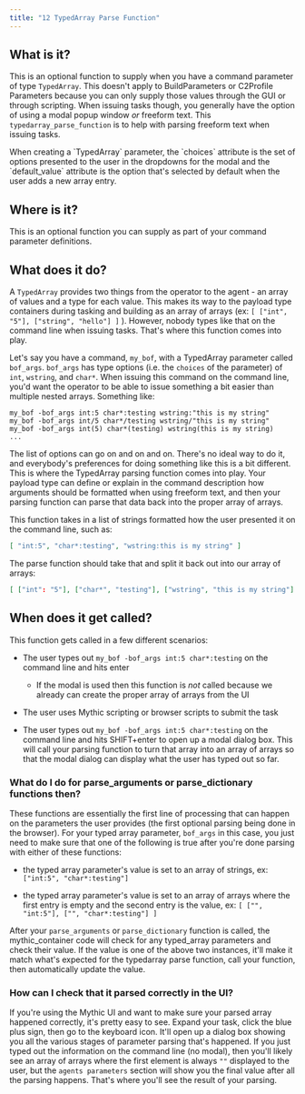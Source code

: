 ```yaml
---
title: "12 TypedArray Parse Function"
---
```


## What is it?

This is an optional function to supply when you have a command parameter of type `TypedArray`. This doesn't apply to BuildParameters or C2Profile Parameters because you can only supply those values through the GUI or through scripting. When issuing tasks though, you generally have the option of using a modal popup window *or* freeform text. This `typedarray_parse_function` is to help with parsing freeform text when issuing tasks.

<Info>
When creating a `TypedArray` parameter, the `choices` attribute is the set of options presented to the user in the dropdowns for the modal and the `default_value` attribute is the option that's selected by default when the user adds a new array entry.
</Info>

## Where is it?

This is an optional function you can supply as part of your command parameter definitions.

## What does it do?

A `TypedArray` provides two things from the operator to the agent - an array of values and a type for each value. This makes its way to the payload type containers during tasking and building as an array of arrays (ex: `[ ["int", "5"], ["string", "hello"] ]` ). However, nobody types like that on the command line when issuing tasks. That's where this function comes into play.

Let's say you have a command, `my_bof`, with a TypedArray parameter called `bof_args`. `bof_args` has type options (i.e. the `choices` of the parameter) of `int`, `wstring`, and `char*`. When issuing this command on the command line, you'd want the operator to be able to issue something a bit easier than multiple nested arrays. Something like:

```
my_bof -bof_args int:5 char*:testing wstring:"this is my string"
my_bof -bof_args int/5 char*/testing wstring/"this is my string"
my_bof -bof_args int(5) char*(testing) wstring(this is my string)
...
```

The list of options can go on and on and on. There's no ideal way to do it, and everybody's preferences for doing something like this is a bit different. This is where the TypedArray parsing function comes into play. Your payload type can define or explain in the command description how arguments should be formatted when using freeform text, and then your parsing function can parse that data back into the proper array of arrays.

This function takes in a list of strings formatted how the user presented it on the command line, such as:

```json
[ "int:5", "char*:testing", "wstring:this is my string" ]
```

The parse function should take that and split it back out into our array of arrays:

```json
[ ["int": "5"], ["char*", "testing"], ["wstring", "this is my string"] ]
```

## When does it get called?

This function gets called in a few different scenarios:

* The user types out `my_bof -bof_args int:5 char*:testing` on the command line and hits enter

  * If the modal is used then this function is *not* called because we already can create the proper array of arrays from the UI

* The user uses Mythic scripting or browser scripts to submit the task

* The user types out `my_bof -bof_args int:5 char*:testing` on the command line and hits SHIFT+enter to open up a modal dialog box. This will call your parsing function to turn that array into an array of arrays so that the modal dialog can display what the user has typed out so far.

### What do I do for parse\_arguments or parse\_dictionary functions then?

These functions are essentially the first line of processing that can happen on the parameters the user provides (the first optional parsing being done in the browser). For your typed array parameter, `bof_args` in this case, you just need to make sure that one of the following is true after you're done parsing with either of these functions:

* the typed array parameter's value is set to an array of strings, ex: `["int:5", "char*:testing"]`

* the typed array parameter's value is set to an array of arrays where the first entry is empty and the second entry is the value, ex: `[ ["", "int:5"], ["", "char*:testing"] ]`

After your `parse_arguments` or `parse_dictionary` function is called, the mythic\_container code will check for any typed\_array parameters and check their value. If the value is one of the above two instances, it'll make it match what's expected for the typedarray parse function, call your function, then automatically update the value.

### How can I check that it parsed correctly in the UI?

If you're using the Mythic UI and want to make sure your parsed array happened correctly, it's pretty easy to see. Expand your task, click the blue plus sign, then go to the keyboard icon. It'll open up a dialog box showing you all the various stages of parameter parsing that's happened. If you just typed out the information on the command line (no modal), then you'll likely see an array of arrays where the first element is always `""` displayed to the user, but the `agents parameters` section will show you the final value after all the parsing happens. That's where you'll see the result of your parsing.
